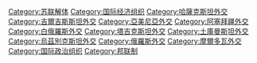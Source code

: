 [[Category:苏联解体|Category:苏联解体]]
[[Category:国际经济组织|Category:国际经济组织]]
[[Category:哈薩克斯坦外交|Category:哈薩克斯坦外交]]
[[Category:吉爾吉斯斯坦外交|Category:吉爾吉斯斯坦外交]]
[[Category:亞美尼亞外交|Category:亞美尼亞外交]]
[[Category:阿塞拜疆外交|Category:阿塞拜疆外交]]
[[Category:白俄羅斯外交|Category:白俄羅斯外交]]
[[Category:塔吉克斯坦外交|Category:塔吉克斯坦外交]]
[[Category:土庫曼斯坦外交|Category:土庫曼斯坦外交]]
[[Category:烏茲別克斯坦外交|Category:烏茲別克斯坦外交]]
[[Category:俄羅斯外交|Category:俄羅斯外交]]
[[Category:摩爾多瓦外交|Category:摩爾多瓦外交]]
[[Category:国际政治组织|Category:国际政治组织]]
[[Category:邦联制|Category:邦联制]]